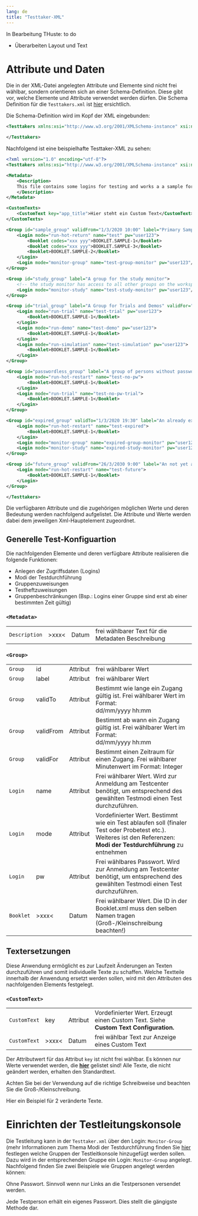 ```yaml
---
lang: de
title: "Testtaker-XML"
---
```


::: {.callout-note}
In Bearbeitung THuste: to do

* Überarbeiten Layout und Text

:::

# Attribute und Daten

::: {.callout-important}
Die in der XML-Datei angelegten Attribute und Elemente sind nicht frei wählbar, sondern orientieren sich an einer Schema-Definition. Diese gibt vor, welche Elemente und Attribute verwendet werden dürfen. Die Schema Definition für die `Testtakers.xml` ist [hier](https://github.com/iqb-berlin/testcenter/blob/master/definitions/vo_Testtakers.xsd) ersichtlich.
:::

Die Schema-Definition wird im Kopf der XML eingebunden:

```.xml
<Testtakers xmlns:xsi="http://www.w3.org/2001/XMLSchema-instance" xsi:noNamespaceSchemaLocation="https://raw.githubusercontent.com/iqb-berlin/testcenter/15.0.1/definitions/vo_Testtakers.xsd">

</Testtakers>
```

Nachfolgend ist eine beispielhafte Testtaker-XML zu sehen:

```.xml
<?xml version="1.0" encoding="utf-8"?>
<Testtakers xmlns:xsi="http://www.w3.org/2001/XMLSchema-instance" xsi:noNamespaceSchemaLocation="https://raw.githubusercontent.com/iqb-berlin/testcenter/15.0.1/definitions/vo_Testtakers.xsd">

<Metadata>
    <Description>
    This file contains some logins for testing and works a a sample for developers.
    </Description>
</Metadata>

<CustomTexts>
    <CustomText key="app_title">Hier steht ein Custom Text</CustomText>
</CustomTexts>

<Group id="sample_group" validFrom="1/3/2020 10:00" label="Primary Sample Group">
    <Login mode="run-hot-return" name="test" pw="user123">
        <Booklet codes="xxx yyy">BOOKLET.SAMPLE-1</Booklet>
        <Booklet codes="xxx yyy">BOOKLET.SAMPLE-3</Booklet>
        <Booklet>BOOKLET.SAMPLE-2</Booklet>
    </Login>
    <Login mode="monitor-group" name="test-group-monitor" pw="user123"/>
</Group>

<Group id="study_group" label="A group for the study monitor">
    <!-- the study monitor has access to all other groups on the workspace -->
    <Login mode="monitor-study" name="test-study-monitor" pw="user123"/>
</Group>

<Group id="trial_group" label="A Group for Trials and Demos" validFor="45">
    <Login mode="run-trial" name="test-trial" pw="user123">
        <Booklet>BOOKLET.SAMPLE-1</Booklet>
    </Login>
    <Login mode="run-demo" name="test-demo" pw="user123">
        <Booklet>BOOKLET.SAMPLE-1</Booklet>
    </Login>
    <Login mode="run-simulation" name="test-simulation" pw="user123">
        <Booklet>BOOKLET.SAMPLE-1</Booklet>
    </Login>
</Group>

<Group id="passwordless_group" label="A group of persons without password">
    <Login mode="run-hot-restart" name="test-no-pw">
        <Booklet>BOOKLET.SAMPLE-1</Booklet>
    </Login>
    <Login mode="run-trial" name="test-no-pw-trial">
        <Booklet>BOOKLET.SAMPLE-1</Booklet>
    </Login>
</Group>

<Group id="expired_group" validTo="1/3/2020 19:30" label="An already expired group">
    <Login mode="run-hot-restart" name="test-expired">
        <Booklet>BOOKLET.SAMPLE-1</Booklet>
    </Login>
    <Login mode="monitor-group" name="expired-group-monitor" pw="user123"/>
    <Login mode="monitor-study" name="expired-study-monitor" pw="user123"/>
</Group>

<Group id="future_group" validFrom="26/3/2030 9:00" label="An not yet active group">
    <Login mode="run-hot-restart" name="test-future">
        <Booklet>BOOKLET.SAMPLE-1</Booklet>
    </Login>
</Group>

</Testtakers>
```

Die verfügbaren Attribute und die zugehörigen möglichen Werte und deren Bedeutung werden nachfolgend aufgelistet. Die Attribute und Werte werden dabei dem jeweiligen Xml-Hauptelement zugeordnet.

## Generelle Test-Konfiguartion

Die nachfolgenden Elemente und deren verfügbare Attribute realisieren die folgende Funktionen:

* Anlegen der Zugriffsdaten (Logins)
* Modi der Testdurchführung
* Gruppenzuweisungen
* Testheftzuweisungen
* Gruppenbeschränkungen (Bsp.: Logins einer Gruppe sind erst ab einer bestimmten Zeit gültig)

### `<Metadata>`

```{=html}
<table>
<tr>
    <td><code>Description</code></td>
    <td>>xxx<</td>
	<td>Datum</td>
    <td>frei wählbarer Text für die Metadaten Beschreibung</td>
</tr>
</table>
```

### `<Group>`

```{=html}
<table>
<tr>
    <td><code>Group</code></td>
    <td>id</td>
    <td>Attribut</td>
    <td>frei wählbarer Wert</td>
</tr>
<tr>
    <td><code>Group</code></td>
    <td>label</td>
    <td>Attribut</td>
    <td>frei wählbarer Wert</td>
</tr>
<tr>
    <td><code>Group</code></td>
    <td>validTo</td>
    <td>Attribut</td>
    <td>Bestimmt wie lange ein Zugang gültig ist. Frei wählbarer Wert im Format:<br> dd/mm/yyyy hh:mm</td>
</tr>
<tr>
    <td><code>Group</code></td>
    <td>validFrom</td>
    <td>Attribut</td>
    <td>Bestimmt ab wann ein Zugang gültig ist. Frei wählbarer Wert im Format:<br> dd/mm/yyyy hh:mm</td>
</tr>
<tr>
    <td><code>Group</code></td>
    <td>validFor</td>
    <td>Attribut</td>
    <td>Bestimmt einen Zeitraum für einen Zugang. Frei wählbarer Minutenwert im Format: Integer</td>
</tr>
<tr>
    <td><code>Login</code></td>
    <td>name</td>
    <td>Attribut</td>
    <td>Frei wählbarer Wert. Wird zur Anmeldung am Testcenter benötigt, um entsprechend des gewählten Testmodi einen Test durchzuführen.</td>
</tr>
<tr>
    <td><code>Login</code></td>
    <td>mode</td>
    <td>Attribut</td>
    <td>Vordefinierter Wert. Bestimmt wie ein Test ablaufen soll (finaler Test oder Probetest etc.). Weiteres ist den Referenzen: <b>Modi der Testdurchführung</b> zu entnehmen
    </td>
</tr>
<tr>
    <td><code>Login</code></td>
    <td>pw</td>
    <td>Attribut</td>
    <td>Frei wählbares Passwort. Wird zur Anmeldung am Testcenter benötigt, um entsprechend des gewählten Testmodi einen Test durchzuführen.</td>
</tr>
<tr>
    <td><code>Booklet</code></td>
    <td>>xxx<</td>
    <td>Datum</td>
    <td>Frei wählbarer Wert. Die ID in der Booklet.xml muss den selben Namen tragen (Groß-/Kleinschreibung beachten!)</td>
</tr>
</table>
```

## Textersetzungen

Diese Anwendung ermöglicht es zur Laufzeit Änderungen an Texten durchzuführen und somit individuelle Texte zu schaffen. Welche Textteile innerhalb der Anwendung ersetzt werden sollen, wird mit den Attributen des nachfolgenden Elements festgelegt.

### `<CustomText>`

```{=html}
<table>
<tr>
    <td><code>CustomText</code></td>
    <td>key</td>
    <td>Attribut</td>
    <td>Vordefinierter Wert. Erzeugt einen Custom Text. Siehe <b>Custom Text Configuration.</b></td   
</tr>
<tr>
    <td><code>CustomText</code></td>
    <td>>xxx<</td>
    <td>Datum</td>
    <td>frei wählbar Text zur Anzeige eines Custom Text</td>
</tr>
</table>
```

::: {.callout-note}
Der Attributwert für das Attribut `key` ist nicht frei wählbar. Es können nur Werte verwendet werden, die [**hier**](https://pages.cms.hu-berlin.de/iqb/testcenter/pages/custom-texts.html) gelistet sind! Alle Texte, die nicht geändert werden, erhalten den Standardtext.
:::

::: {.callout-important}
Achten Sie bei der Verwendung auf die richtige Schreibweise und beachten Sie die Groß-/Kleinschreibung.
:::

Hier ein Beispiel für 2 veränderte Texte.

```{=xml}
<CustomTexts>
    <CustomText key="login_testEndButtonText">Test beenden</CustomText>
    <CustomText key="login_bookletSelectPrompt">Bitte wählen</CustomText>
</CustomTexts>
```

# Einrichten der Testleitungskonsole

Die Testleitung kann in der `Testtaker.xml` über den Login: `Monitor-Group` (mehr Informationen zum Thema Modi der Testdurchführung finden Sie [hier](https://github.com/iqb-berlin/iqb-berlin.github.io/wiki/Login-Modi-der-Testdurchf%C3%BChrung) festlegen welche Gruppen der Testleitkonsole hinzugefügt werden sollen. Dazu wird in der entsprechenden Gruppe ein Login: `Monitor-Group` angelegt. Nachfolgend finden Sie zwei Beispiele wie Gruppen angelegt werden können:

Ohne Passwort. Sinnvoll wenn nur Links an die Testpersonen versendet werden.

```{=xml}
<Group id="iqb-intern1" label="IQB intern Gruppe 1">
		
	<Login mode="run-hot-return" name="Testgruppe-1">
		<Booklet codes="Testperson_a Testperson_b Testperson_c">THETLK</Booklet>
	</Login>

	<Login mode="monitor-group" name="group-monitor_1" />

</Group>
```

Jede Testperson erhält ein eigenes Passwort. Dies stellt die gängigste Methode dar.

```{=xml}
<Group id="iqb-intern1" label="IQB intern Gruppe 1">
			
	<Login mode="run-hot-return" name="Testperson_a" pw="123">
		<Booklet>THETLK</Booklet>
	</Login>
	<Login mode="run-hot-return" name="Testperson_b" pw="124">
		<Booklet>THETLK</Booklet>
	</Login>
	<Login mode="run-hot-return" name="Testperson_c" pw="125">
		<Booklet>THETLK</Booklet>
	</Login>
						
	<Login mode="monitor-group" name="group-monitor_1" />
</Group>
```
